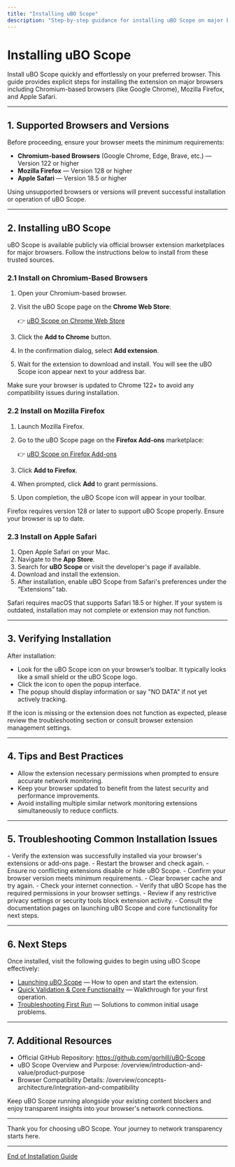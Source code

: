 ```yaml
---
title: "Installing uBO Scope"
description: "Step-by-step guidance for installing uBO Scope on major browsers, with direct links to the Chrome Web Store and Firefox Add-ons marketplace. Quickly learn where to find the extension for your browser and how to complete the installation process."
---
```


# Installing uBO Scope

Install uBO Scope quickly and effortlessly on your preferred browser. This guide provides explicit steps for installing the extension on major browsers including Chromium-based browsers (like Google Chrome), Mozilla Firefox, and Apple Safari.

---

## 1. Supported Browsers and Versions

Before proceeding, ensure your browser meets the minimum requirements:

- **Chromium-based Browsers** (Google Chrome, Edge, Brave, etc.) — Version 122 or higher
- **Mozilla Firefox** — Version 128 or higher
- **Apple Safari** — Version 18.5 or higher

Using unsupported browsers or versions will prevent successful installation or operation of uBO Scope.

---

## 2. Installing uBO Scope

uBO Scope is available publicly via official browser extension marketplaces for major browsers. Follow the instructions below to install from these trusted sources.

### 2.1 Install on Chromium-Based Browsers

1. Open your Chromium-based browser.
2. Visit the uBO Scope page on the **Chrome Web Store**:

   👉 [uBO Scope on Chrome Web Store](https://chromewebstore.google.com/detail/ubo-scope/bbdpgcaljkaaigfcomhidmneffjjjfgp)

3. Click the **Add to Chrome** button.
4. In the confirmation dialog, select **Add extension**.
5. Wait for the extension to download and install. You will see the uBO Scope icon appear next to your address bar.

<Tip>
Make sure your browser is updated to Chrome 122+ to avoid any compatibility issues during installation.
</Tip>

### 2.2 Install on Mozilla Firefox

1. Launch Mozilla Firefox.
2. Go to the uBO Scope page on the **Firefox Add-ons** marketplace:

   👉 [uBO Scope on Firefox Add-ons](https://addons.mozilla.org/firefox/addon/ubo-scope/)

3. Click **Add to Firefox**.
4. When prompted, click **Add** to grant permissions.
5. Upon completion, the uBO Scope icon will appear in your toolbar.

<Note>
Firefox requires version 128 or later to support uBO Scope properly. Ensure your browser is up to date.
</Note>

### 2.3 Install on Apple Safari

1. Open Apple Safari on your Mac.
2. Navigate to the **App Store**.
3. Search for **uBO Scope** or visit the developer's page if available.
4. Download and install the extension.
5. After installation, enable uBO Scope from Safari's preferences under the “Extensions” tab.

<Warning>
Safari requires macOS that supports Safari 18.5 or higher. If your system is outdated, installation may not complete or extension may not function.
</Warning>

---

## 3. Verifying Installation

After installation:

- Look for the uBO Scope icon on your browser’s toolbar. It typically looks like a small shield or the uBO Scope logo.
- Click the icon to open the popup interface.
- The popup should display information or say "NO DATA" if not yet actively tracking.

If the icon is missing or the extension does not function as expected, please review the troubleshooting section or consult browser extension management settings.

---

## 4. Tips and Best Practices

- Allow the extension necessary permissions when prompted to ensure accurate network monitoring.
- Keep your browser updated to benefit from the latest security and performance improvements.
- Avoid installing multiple similar network monitoring extensions simultaneously to reduce conflicts.

---

## 5. Troubleshooting Common Installation Issues

<AccordionGroup title="Installation Troubleshooting">
<Accordion title="uBO Scope icon not showing after installation">
- Verify the extension was successfully installed via your browser's extensions or add-ons page.
- Restart the browser and check again.
- Ensure no conflicting extensions disable or hide uBO Scope.
</Accordion>
<Accordion title="Installation button does not respond or is greyed out">
- Confirm your browser version meets minimum requirements.
- Clear browser cache and try again.
- Check your internet connection.
</Accordion>
<Accordion title="Extension does not appear to work after installation">
- Verify that uBO Scope has the required permissions in your browser settings.
- Review if any restrictive privacy settings or security tools block extension activity.
- Consult the documentation pages on launching uBO Scope and core functionality for next steps.
</Accordion>
</AccordionGroup>

---

## 6. Next Steps

Once installed, visit the following guides to begin using uBO Scope effectively:

- [Launching uBO Scope](getting-started/first-run-validation/first-launch) — How to open and start the extension.
- [Quick Validation & Core Functionality](getting-started/first-run-validation/quick-validation) — Walkthrough for your first operation.
- [Troubleshooting First Run](getting-started/setup-help/validation-issues) — Solutions to common initial usage problems.

---

## 7. Additional Resources

- Official GitHub Repository: https://github.com/gorhill/uBO-Scope
- uBO Scope Overview and Purpose: /overview/introduction-and-value/product-purpose
- Browser Compatibility Details: /overview/concepts-architecture/integration-and-compatibility

Keep uBO Scope running alongside your existing content blockers and enjoy transparent insights into your browser's network connections.

---

Thank you for choosing uBO Scope. Your journey to network transparency starts here.

---

<u>End of Installation Guide</u>